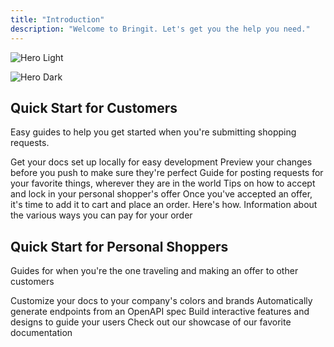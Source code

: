 ```yaml
---
title: "Introduction"
description: "Welcome to Bringit. Let's get you the help you need."
---
```


<img
  className="block dark:hidden"
  src="/images/hero-light.png"
  alt="Hero Light"
/>

<img
  className="hidden dark:block"
  src="/images/hero-dark.png"
  alt="Hero Dark"
/>

## Quick Start for Customers

Easy guides to help you get started when you're submitting shopping requests.

<CardGroup cols="2">
  <Card title="Edit Your Docs" icon="pen-to-square" href="https://mintlify.com/docs/quickstart">
    Get your docs set up locally for easy development
  </Card>
  <Card title="Preview Changes" icon="image" href="https://mintlify.com/docs/development">
    Preview your changes before you push to make sure they're perfect
  </Card>
  <Card title="Submitting a shopping request" icon="sparkles">
    Guide for posting requests for your favorite things, wherever they are in the world
  </Card>
  <Card title="Accepting an offer" icon="thumbs-up">
    Tips on how to accept and lock in your personal shopper's offer
  </Card>
  <Card title="Placing an order" icon="cart-shopping">
    Once you've accepted an offer, it's time to add it to cart and place an order. Here's how.
  </Card>
  <Card title="Paying for your order" icon="credit-card">
    Information about the various ways you can pay for your order
  </Card>
</CardGroup>

## Quick Start for Personal Shoppers

Guides for when you're the one traveling and making an offer to other customers

<CardGroup cols="2">
  <Card title="Customize Style" icon="palette" href="https://mintlify.com/docs/settings/global">
    Customize your docs to your company's colors and brands
  </Card>
  <Card title="Reference APIs" icon="code" href="https://mintlify.com/docs/api-playground/openapi">
    Automatically generate endpoints from an OpenAPI spec
  </Card>
  <Card title="Add Components" icon="screwdriver-wrench" href="https://mintlify.com/docs/content/components/accordions">
    Build interactive features and designs to guide your users
  </Card>
  <Card title="Get Inspiration" icon="stars" href="https://mintlify.com/customers">
    Check out our showcase of our favorite documentation
  </Card>
  <Card title="Making an offer" icon="gift">
    
  </Card>
  <Card title="New Card" icon="sparkles">
    
  </Card>
  <Card title="New Card" icon="sparkles">
    
  </Card>
</CardGroup>